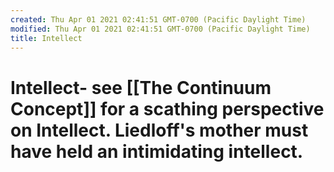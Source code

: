 ```yaml
---
created: Thu Apr 01 2021 02:41:51 GMT-0700 (Pacific Daylight Time)
modified: Thu Apr 01 2021 02:41:51 GMT-0700 (Pacific Daylight Time)
title: Intellect
---
```

# Intellect- see [[The Continuum Concept]] for a scathing perspective on Intellect. Liedloff's mother must have held an intimidating intellect.
